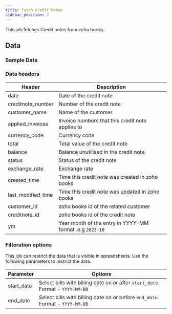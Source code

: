 ```yaml
---
title: Fetch Credit Notes
sidebar_position: 2
---
```


This job fetches Credit notes from zoho books. 

<AddJob
  template="gsheet_zoho_books_db_get_credit_notes"
/>

## Data

### Sample Data

<Gsheet
  src="https://docs.google.com/spreadsheets/d/1-gX-uq5YrTW-6gQJYM-mNXitEOfJLTiQCvPtV8CR1Yc/edit#gid=1348788228"
/>


### Data headers

| Header | Description |
|----|----|
| date | Date of the credit note |
| creditnote_number | Number of the credit note |
| customer_name | Name of the customer |
| applied_invoices | Invoice numbers that this credit note applies to |
| currency_code | Currency code |
| total | Total value of the credit note |
| balance | Balance unutilised in the credit note |
| status | Status of the credit note |
| exchange_rate | Exchange rate |
| created_time | Time this credit note was created in zoho books |
| last_modified_time | Time this credit note was updated in zoho books |
| customer_id | zoho books id of the related customer |
| creditnote_id | zoho books id of the credit note |
| ym | Year month of the entry in YYYY-MM format .e.g `2023-10` |

### Filteration options

This job can restrict the data that is visible in spreadsheets. Use the following parameters to restrict the data.

| Parameter | Options |
|----|----|
| start_date | Select bills with billing date on or after `start_date`. Format - `YYYY-MM-DD` |
| end_date | Select bills with billing date on or before `end_date`. Format - `YYYY-MM-DD` |
<!---
| contact_id | Select bills related to a particular contact (either customer or vendor). Contact id is the id of the customer or vendor from zoho books.  |
-->

<!---
## Others

### Similar jobs

Similar sort of data can be achieved by using get accounting transaction job and filtering it by invoice type. 

### Reports that use this job

Here are some of the report templates that use this job: 
-->